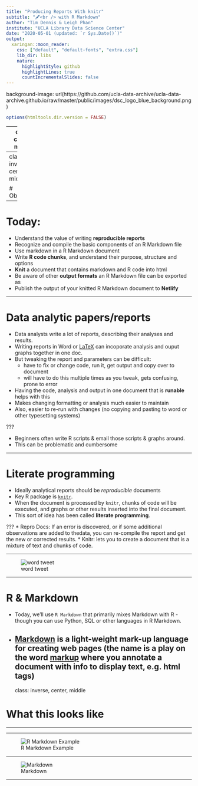 ```yaml
---
title: "Producing Reports With knitr"
subtitle: "🖋<br /> with R Markdown" 
author: "Tim Dennis & Leigh Phan"
institute: "UCLA Library Data Science Center"
date: "2020-05-01 (updated: `r Sys.Date()`)"
output:
  xaringan::moon_reader:
    css: ["default", "default-fonts", "extra.css"]
    lib_dir: libs
    nature:
      highlightStyle: github
      highlightLines: true
      countIncrementalSlides: false
---
```


background-image: url(https://github.com/ucla-data-archive/ucla-data-archive.github.io/raw/master/public/images/dsc_logo_blue_background.png)

```r
options(htmltools.dir.version = FALSE)
```

---
class: center, middle

# R Markdown

### Tim Dennis & Leigh PHan

---
class: inverse, center, middle

# Objectives 

---

# Today: 

- Understand the value of writing **reproducible reports**
- Recognize and compile the basic components of an R Markdown file
- Use markdown in a R Markdown document
- Write **R code chunks**, and understand their purpose, structure and
  options
- **Knit** a document that contains markdown and R code into html
- Be aware of other **output formats** an R Markdown file can be exported as
- Publish the output of your knitted R Markdown document to **Netlify**

---

# Data analytic papers/reports

* Data analysts write a lot of reports, describing their
analyses and results.
* Writing reports in Word or [LaTeX](http://www.latex-project.org/) can incoporate analysis and ouput graphs together in one doc.
* But tweaking the report and parameters can be difficult:
  * have to fix or change code, run it, get output and copy over to document
  * will have to do this multiple times as you tweak, gets confusing, prone to error
* Having the code, analysis and output in one document that is **runable** helps with this
* Makes changing formatting or analysis much easier to maintain
* Also, easier to re-run with changes (no copying and pasting to word or other typesetting systems)

???

* Beginners often write R scripts & email those scripts & graphs around.
* This can be problematic and cumbersome 

---

# Literate programming

* Ideally analytical reports should be _reproducible_ documents 
* Key R package is [`knitr`](http://yihui.name/knitr/). 
* When the document is processed by `knitr`, chunks of code will
be executed, and graphs or other results inserted into the final document.
* This sort of idea has been called **literate programming**.

???
* Repro Docs: If an error is discovered, or if some additional observations are added to thedata, you can re-compile the report and get the new or corrected
results. 
* Knitr: lets you to create a document that is a mixture of text and chunks of
code. 

---

![word tweet](word_tweet.jpg)

---

# R & Markdown 

* Today, we'll use `R Markdown` that primarily mixes Markdown
with R - though you can use Python, SQL or other languages in R Markdown.
* [Markdown](https://www.markdownguide.org/) is a light-weight mark-up language for creating web pages (the name is a play on the word [markup](https://en.wikipedia.org/wiki/Markup_language) where you annotate a document with info to display text, e.g. html tags)
---
class: inverse, center, middle

# What this looks like

---



---

![R Markdown Example](rmarkdown_example.png)

---

![Markdown](markdown_pandoc_formats.jpg)


---
